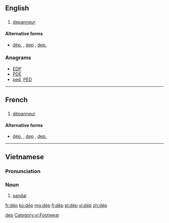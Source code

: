 {{also|dep|DEP|đẹp}}
==English==

==={{abbreviation-old|en}}===
{{en-abbr}}

# {{context|Quebec|lang=en}} [[depanneur]]

====Alternative forms====
* [[dép.]] , [[dep]] , [[dep.]]

===Anagrams===
* [[EDP#English|EDP]]
* [[PDE#English|PDE]]
* [[ped#English|ped]], [[PED#English|PED]]

[[Category:English terms spelled with É|dep]]

----

==French==

==={{abbreviation-old|fr}}===
{{head|fr|abbreviation}}

# {{context|Canada|lang=fr}} [[dépanneur]]

====Alternative forms====
* [[dép.]] , [[dep]] , [[dep.]]

----

==Vietnamese==

===Pronunciation===
{{vi-pron}}

===Noun===
{{vi-noun}}

# [[sandal]]

{{attention|vi}}

[[Category:vi:Footwear]]

[[fr:dép]]
[[ko:dép]]
[[mg:dép]]
[[fj:dép]]
[[pl:dép]]
[[vi:dép]]
[[zh:dép]]